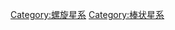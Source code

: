 {{catmore}}
{{Commonscat|Barred spiral galaxies}}

[[Category:螺旋星系|Category:螺旋星系]]
[[Category:棒状星系|Category:棒状星系]]